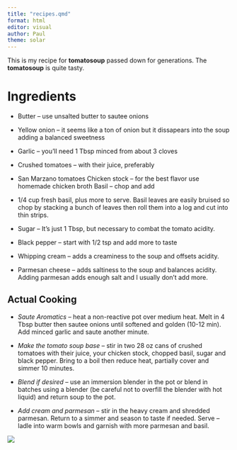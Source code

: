 ```yaml
---
title: "recipes.qmd"
format: html
editor: visual
author: Paul
theme: solar
---
```


This is my recipe for **tomatosoup** passed down for generations. The **tomatosoup** is quite tasty.

# Ingredients

-   Butter -- use unsalted butter to sautee onions

-   Yellow onion -- it seems like a ton of onion but it dissapears into the soup adding a balanced sweetness

-   Garlic -- you'll need 1 Tbsp minced from about 3 cloves

-   Crushed tomatoes -- with their juice, preferably

-   San Marzano tomatoes Chicken stock -- for the best flavor use homemade chicken broth Basil -- chop and add

-   1/4 cup fresh basil, plus more to serve. Basil leaves are easily bruised so chop by stacking a bunch of leaves then roll them into a log and cut into thin strips.

-   Sugar -- It's just 1 Tbsp, but necessary to combat the tomato acidity.

-   Black pepper -- start with 1/2 tsp and add more to taste

-   Whipping cream -- adds a creaminess to the soup and offsets acidity.

-   Parmesan cheese -- adds saltiness to the soup and balances acidity. Adding parmesan adds enough salt and I usually don't add more.

## **Actual Cooking**

-   *Saute Aromatics* -- heat a non-reactive pot over medium heat. Melt in 4 Tbsp butter then sautee onions until softened and golden (10-12 min). Add minced garlic and saute another minute.

-   *Make the tomato soup base* -- stir in two 28 oz cans of crushed tomatoes with their juice, your chicken stock, chopped basil, sugar and black pepper. Bring to a boil then reduce heat, partially cover and simmer 10 minutes.

-   *Blend if desired* -- use an immersion blender in the pot or blend in batches using a blender (be careful not to overfill the blender with hot liquid) and return soup to the pot.

-   *Add cream and parmesan* -- stir in the heavy cream and shredded parmesan. Return to a simmer and season to taste if needed. Serve -- ladle into warm bowls and garnish with more parmesan and basil.

![](tomatosup.jfif)
